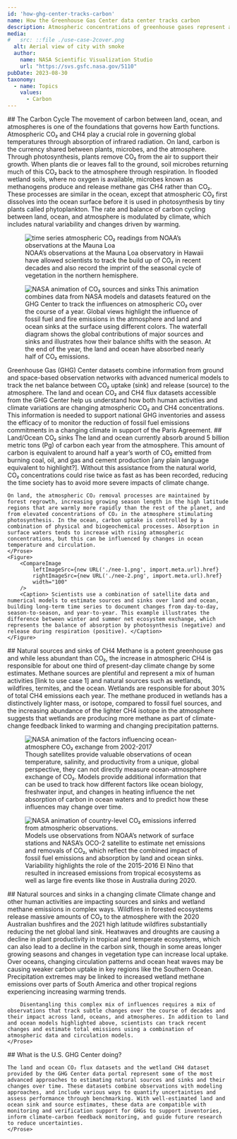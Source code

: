 ```yaml
---
id: 'how-ghg-center-tracks-carbon'
name: How the Greenhouse Gas Center data center tracks carbon
description: Atmospheric concentrations of greenhouse gases represent a complex mix of emissions from human activities and natural sources and sinks. Understanding these sources and sinks is critically important for policymakers setting emissions reductions targets to limit warming, for local environmental managers, and for scientists working to predict climate in coming decades.
media:
#   src: ::file ./use-case-2cover.png
  alt: Aerial view of city with smoke
  author:
    name: NASA Scientific Visualization Studio
    url: "https://svs.gsfc.nasa.gov/5110"
pubDate: 2023-08-30
taxonomy:
  - name: Topics
    values:
      - Carbon
---
```

<Block>
    <Prose>
    ## The Carbon Cycle
    The movement of carbon between land, ocean, and atmospheres is one of the foundations that governs how Earth functions.  Atmospheric CO₂ and CH4 play a crucial role in governing global temperatures through absorption of infrared radiation. On land, carbon is the currency shared between plants, microbes, and the atmosphere. Through photosynthesis, plants remove CO₂ from the air to support their growth. When plants die or leaves fall to the ground, soil microbes returning much of this CO₂ back to the atmosphere through respiration. In flooded wetland soils, where no oxygen is available, microbes known as methanogens produce and release methane gas CH4 rather than CO₂. These processes are similar in the ocean, except that atmospheric CO₂ first dissolves into the ocean surface before it is used in photosynthesis by tiny plants called phytoplankton. The rate and balance of carbon cycling between land, ocean, and atmosphere is modulated by climate, which includes natural variability and changes driven by warming. 
    </Prose>
    <Figure>
        <Image 
            src={new URL('./CO₂_Increase.png', import.meta.url).href}
            alt="time series atmospheric CO₂ readings from NOAA’s observations at the Mauna Loa" 
            align="left"
            attrAuthor="NOAA"
            attrUrl="https://svs.gsfc.nasa.gov/vis/a000000/a004900/a004962/CO₂_Increase_1920x1080_30p.01509.png"
        />
        <Caption> NOAA’s observations at the Mauna Loa observatory in Hawaii have allowed scientists to track the build up of CO₂ in recent decades and also record the imprint of the seasonal cycle of vegetation in the northern hemisphere. </Caption>
    </Figure>
</Block>

<Block>
    <Figure>
        <Image 
            src={new URL('./atmospheric-carbon.png', import.meta.url).href}
            alt="NASA animation of CO₂ sources and sinks" 
            align="left"
            attrAuthor="NASA"
            attrUrl="#"
        />
        <Caption> This animation combines data from NASA models and datasets featured on the GHG Center to track the influences on atmospheric CO₂ over the course of a year. Global views highlight the influence of fossil fuel and fire emissions in the atmosphere and land and ocean sinks at the surface using different colors. The waterfall diagram shows the global contributions of major sources and sinks and illustrates how their balance shifts with the season. At the end of the year, the land and ocean have absorbed nearly half of CO₂ emissions. </Caption>
    </Figure>
    <Prose>
    Greenhouse Gas (GHG) Center datasets combine information from ground and space-based observation networks with advanced numerical models to track the net balance between CO₂ uptake (sink) and release (source) to the atmosphere. The land and ocean CO₂ and CH4 flux datasets accessible from the GHG Center help us understand how both human activities and climate variations are changing atmospheric CO₂ and CH4 concentrations. This information is needed to support national GHG inventories and assess the efficacy of to monitor the reduction of fossil fuel emissions commitments in a changing climate in support of the Paris Agreement.
    </Prose>
    
</Block>

<Block>
    <Prose>
    ## Land/Ocean CO₂ sinks
    The land and ocean currently absorb around 5 billion metric tons (Pg) of carbon each year from the atmosphere. This amount of carbon is equivalent to around half a year’s worth of CO₂ emitted from burning coal, oil, and gas and cement production [any plain language equivalent to highlight?]. Without this assistance from the natural world, CO₂ concentrations could rise twice as fast as has been recorded, reducing the time society has to avoid more severe impacts of climate change.
    
    On land, the atmospheric CO₂ removal processes are maintained by forest regrowth, increasing growing season length in the high latitude regions that are warmly more rapidly than the rest of the planet, and from elevated concentrations of CO₂ in the atmosphere stimulating photosynthesis. In the ocean, carbon uptake is controlled by a combination of physical and biogeochemical processes. Absorption in surface waters tends to increase with rising atmospheric concentrations, but this can be influenced by changes in ocean temperature and circulation.
    </Prose>
    <Figure>
        <CompareImage
            leftImageSrc={new URL('./nee-1.png', import.meta.url).href}
            rightImageSrc={new URL('./nee-2.png', import.meta.url).href}
            width="100"
        />
        <Caption> Scientists use a combination of satellite data and numerical models to estimate sources and sinks over land and ocean, building long-term time series to document changes from day-to-day, season-to-season, and year-to-year. This example illustrates the difference between winter and summer net ecosystem exchange, which represents the balance of absorption by photosynthesis (negative) and release during respiration (positive). </Caption>
    </Figure>
</Block>

<Block>
    <Prose>
        ## Natural sources and sinks of CH4
        Methane is a potent greenhouse gas and while less abundant than CO₂, the increase in atmospheric CH4 is responsible for about one third of present-day climate change by some estimates. Methane sources are plentiful and represent a mix of human activities [link to use case 1] and natural sources such as wetlands, wildfires, termites, and the ocean. Wetlands are responsible for about 30% of total CH4 emissions each year. The methane produced in wetlands has a distinctively lighter mass, or isotope, compared to fossil fuel sources, and the increasing abundance of the lighter CH4 isotope in the atmosphere suggests that wetlands are producing more methane as part of climate-change feedback linked to warming and changing precipitation patterns.
    </Prose>
    <Figure>
        <Image 
            src={new URL('./net-carbon-emissions.gif', import.meta.url).href}
            alt="NASA animation of the factors influencing ocean-atmosphere CO₂ exchange from 2002-2017" 
            align="left"
            attrAuthor="NASA"
            attrUrl="https://svs.gsfc.nasa.gov/vis/a000000/a005000/a005081/NetCarbonEmissions_Light_1920x1080_30fps.mp4"
        />
        <Caption>  Though satellites provide valuable observations of ocean temperature, salinity, and productivity from a unique, global perspective, they can not directly measure ocean-atmosphere exchange of CO₂. Models provide additional information that can be used to track how different factors like ocean biology, freshwater input, and changes in heating influence the net absorption of carbon in ocean waters and to predict how these influences may change over time. </Caption>
    </Figure>
</Block>

<Block>
    <Figure>
        <Image 
            src={new URL('./net-carbon-emissions.gif', import.meta.url).href}
            alt="NASA animation of country-level CO₂ emissions inferred from atmospheric observations." 
            align="left"
            attrAuthor="NASA"
            attrUrl="https://svs.gsfc.nasa.gov/vis/a000000/a005000/a005081/NetCarbonEmissions_Light_1920x1080_30fps.mp4"
        />
        <Caption>  Models use observations from NOAA’s network of surface stations and NASA’s OCO-2 satellite to estimate net emissions and removals of CO₂, which reflect the combined impact of fossil fuel emissions and absorption by land and ocean sinks. Variability highlights the role of the 2015-2016 El Nino that resulted in increased emissions from tropical ecosystems as well as large fire events like those in Australia during 2020. </Caption>
    </Figure>
    <Prose>
        ## Natural sources and sinks in a changing climate
        Climate change and other human activities are impacting sources and sinks and wetland methane emissions in complex ways. Wildfires in forested ecosystems release massive amounts of CO₂ to the atmosphere with the 2020 Australian bushfires and the 2021 high latitude wildfires substantially reducing the net global land sink. Heatwaves and droughts are causing a decline in plant productivity in tropical and temperate ecosystems, which can also lead to a decline in the carbon sink, though in some areas longer growing seasons and changes in vegetation type can increase local uptake. Over oceans, changing circulation patterns and ocean heat waves may be causing weaker carbon uptake in key regions like the Southern Ocean. Precipitation extremes may be linked to increased wetland methane emissions over parts of South America and other tropical regions experiencing increasing warming trends.  

        Disentangling this complex mix of influences requires a mix of observations that track subtle changes over the course of decades and their impact across land, oceans, and atmospheres. In addition to land and ocean models highlighted above, scientists can track recent changes and estimate total emissions using a combination of atmospheric data and circulation models.
    </Prose>
</Block>

<Block>
    <Prose>
    ## What is the U.S. GHG Center doing?

    The land and ocean CO₂ flux datasets and the wetland CH4 dataset provided by the GHG Center data portal represent some of the most advanced approaches to estimating natural sources and sinks and their changes over time. These datasets combine observations with modeling approaches, and include various ways to quantify uncertainties and assess performance through benchmarking. With well-estimated land and ocean sink and source estimates, these data are compatible with monitoring and verification support for GHGs to support inventories, inform climate-carbon feedback monitoring, and guide future research to reduce uncertainties.
    </Prose>
</Block>

